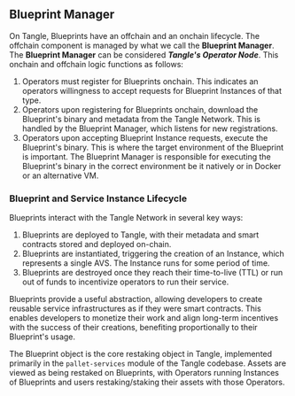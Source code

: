 
## Blueprint Manager

<ExpandableImage src="/images/blueprint-manager-diagram.png" alt="Blueprint Manager Diagram" />

On Tangle, Blueprints have an offchain and an onchain lifecycle. The offchain component is managed by what we call the **Blueprint Manager**. The **Blueprint Manager** can be considered **_Tangle's Operator Node_**. This onchain and offchain logic functions as follows:

1. Operators must register for Blueprints onchain. This indicates an operators willingness to accept requests for Blueprint Instances of that type.
2. Operators upon registering for Blueprints onchain, download the Blueprint's binary and metadata from the Tangle Network. This is handled by the Blueprint Manager, which listens for new registrations.
3. Operators upon accepting Blueprint Instance requests, execute the Blueprint's binary. This is where the target environment of the Blueprint is important. The Blueprint Manager is responsible for executing the Blueprint's binary in the correct environment be it natively or in Docker or an alternative VM.

### Blueprint and Service Instance Lifecycle

<ExpandableImage src="/images/ServiceInstanceFlow.png" alt="Service Instance Flow" />

Blueprints interact with the Tangle Network in several key ways:

1. Blueprints are deployed to Tangle, with their metadata and smart contracts stored and deployed on-chain.
2. Blueprints are instantiated, triggering the creation of an Instance, which represents a single AVS. The Instance runs for some period of time.
3. Blueprints are destroyed once they reach their time-to-live (TTL) or run out of funds to incentivize operators to run their service.

Blueprints provide a useful abstraction, allowing developers to create reusable service infrastructures as if they were smart contracts. This enables developers to monetize their work and align long-term incentives with the success of their creations, benefiting proportionally to their Blueprint's usage.

The Blueprint object is the core restaking object in Tangle, implemented primarily in the `pallet-services` module of the Tangle codebase. Assets are viewed as being restaked on Blueprints, with Operators running Instances of Blueprints and users restaking/staking their assets with those Operators.